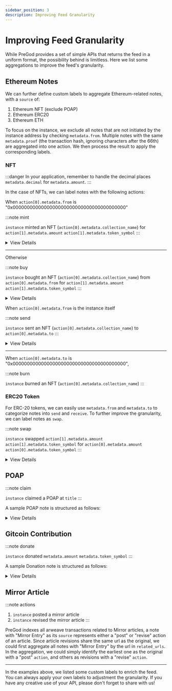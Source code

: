 ```yaml
---
sidebar_position: 3
description: Improving Feed Granularity
---
```



# Improving Feed Granularity

While PreGod provides a set of simple APIs that returns the feed in a uniform format, the possibility behind is limitless. Here we list some aggregations to improve the feed's granularity.

## Ethereum Notes

We can further define custom labels to aggregate Ethereum-related notes, with a `source` of:

1. Ethereum NFT (exclude POAP)
1. Ethereum ERC20
1. Ethereum ETH

To focus on the instance, we exclude all notes that are not initiated by the instance address by checking `metadata.from`. Multiple notes with the same `metadata.proof` (the transaction hash, ignoring characters after the 66th) are aggregated into one action. We then process the result to apply the corresponding labels.

### NFT

:::danger
In your application, remember to handle the decimal places `metadata.decimal` for `metadata.amount`.
:::

In the case of NFTs, we can label notes with the following actions:

<Tabs>
  <TabItem value="NFTmintBuy" label="Mint/Buy">

When `action[0].metadata.from` is "0x0000000000000000000000000000000000000000"

:::note mint

`instance` minted an NFT (`action[0].metadata.collection_name`) for `action[1].metadata.amount` `action[1].metadata.token_symbol`
:::

<details>
  <summary>View Details</summary>
<p>

```json
{
    "action": [
        // note 1
        {
            "identifier": "rss3://note:0x6e8d87930ae858aca057cbd33d3e6f2d941b2c4ae7b0c46a04c3a280e4c26242-151-1021@ethereum",
            "date_created": "2022-04-07T08:58:50.000Z",
            "date_updated": "2022-04-07T08:58:50.000Z",
            "related_urls": [
                "https://etherscan.io/tx/0x6e8d87930ae858aca057cbd33d3e6f2d941b2c4ae7b0c46a04c3a280e4c26242",
                "https://etherscan.io/nft/0x5452c7fb99d99fab3cc1875e9da9829cb50f7a13/1021",
                "https://opensea.io/assets/0x5452c7fb99d99fab3cc1875e9da9829cb50f7a13/1021"
            ],
            "links": "rss3://note:0x6e8d87930ae858aca057cbd33d3e6f2d941b2c4ae7b0c46a04c3a280e4c26242-151-1021@ethereum/links",
            "backlinks": "rss3://note:0x6e8d87930ae858aca057cbd33d3e6f2d941b2c4ae7b0c46a04c3a280e4c26242-151-1021@ethereum/backlinks",
            "tags": [
                "NFT"
            ],
            "authors": [
                "rss3://account:0x827431510a5d249ce4fdb7f00c83a3353f471848@ethereum"
            ],
            "title": "The Genesis RSS3 Avatar NFT #1021",
            "summary": "The Genesis RSS3 Avatar NFT is a collection of 10,000 unique avatars meticulously designed to identify RSS3 community members.",
            "attachments": [
                {
                    "type": "preview",
                    "address": "ipfs://QmSX9QiwjTGBk5m22UscTg3vrbMwUfFsmxVzMH57hkPD5U/1021.png",
                    "mime_type": ""
                }
            ],
            "source": "Ethereum NFT",
            "metadata": {
                "collection_address": "0x5452c7fb99d99fab3cc1875e9da9829cb50f7a13",
                "collection_name": "The Genesis RSS3 Avatar NFT",
                "contract_type": "ERC721",
                "from": "0x0000000000000000000000000000000000000000",
                "log_index": "151",
                "network": "ethereum",
                "proof": "0x6e8d87930ae858aca057cbd33d3e6f2d941b2c4ae7b0c46a04c3a280e4c26242-151-1021",
                "to": "0x827431510a5d249ce4fdb7f00c83a3353f471848",
                "token_id": "1021",
                "token_standard": "ERC721",
                "token_symbol": "The Genesis RSS3 Avatar NFT"
            }
        },
        // note 2
        {
            "identifier": "rss3://note:0x6e8d87930ae858aca057cbd33d3e6f2d941b2c4ae7b0c46a04c3a280e4c26242-0@ethereum#eth",
            "date_created": "2022-04-07T08:58:50.000Z",
            "date_updated": "2022-04-07T08:58:50.000Z",
            "related_urls": [
                "https://etherscan.io/tx/0x6e8d87930ae858aca057cbd33d3e6f2d941b2c4ae7b0c46a04c3a280e4c26242"
            ],
            "links": "rss3://note:0x6e8d87930ae858aca057cbd33d3e6f2d941b2c4ae7b0c46a04c3a280e4c26242-0@ethereum#eth/links",
            "backlinks": "rss3://note:0x6e8d87930ae858aca057cbd33d3e6f2d941b2c4ae7b0c46a04c3a280e4c26242-0@ethereum#eth/backlinks",
            "tags": [
                "ETH"
            ],
            "authors": [
                "rss3://account:0x827431510a5d249ce4fdb7f00c83a3353f471848@ethereum"
            ],
            "source": "Ethereum ETH",
            "metadata": {
                "amount": "0",
                "decimal": 18,
                "from": "0x827431510a5d249ce4fdb7f00c83a3353f471848",
                "network": "ethereum",
                "proof": "0x6e8d87930ae858aca057cbd33d3e6f2d941b2c4ae7b0c46a04c3a280e4c26242-0",
                "to": "0x5452c7fb99d99fab3cc1875e9da9829cb50f7a13",
                "token_standard": "Native",
                "token_symbol": "ETH",
            }
        }
    ]
}
```

</p>
</details>

---

Otherwise

:::note buy

`instance` bought an NFT (`action[0].metadata.collection_name`) from `action[0].metadata.from` for `action[1].metadata.amount` `action[1].metadata.token_symbol`
:::

<details>
  <summary>View Details</summary>
<p>

```json
{
    "action": [
        // note 1
        {
            "identifier": "rss3://note:0xddcb6cbdd6d4a38d0e0c12a763193ad3bd93b62493bc8e17c280494b3c33cb5d-264-340@ethereum",
            "date_created": "2022-04-19T02:00:57.000Z",
            "date_updated": "2022-04-19T02:00:57.000Z",
            "related_urls": [
                "https://etherscan.io/tx/0xddcb6cbdd6d4a38d0e0c12a763193ad3bd93b62493bc8e17c280494b3c33cb5d",
                "https://etherscan.io/nft/0x5aa4ded4b20c84669da2157715f6d681f2516d4c/340",
                "https://opensea.io/assets/0x5aa4ded4b20c84669da2157715f6d681f2516d4c/340"
            ],
            "links": "rss3://note:0xddcb6cbdd6d4a38d0e0c12a763193ad3bd93b62493bc8e17c280494b3c33cb5d-264-340@ethereum/links",
            "backlinks": "rss3://note:0xddcb6cbdd6d4a38d0e0c12a763193ad3bd93b62493bc8e17c280494b3c33cb5d-264-340@ethereum/backlinks",
            "tags": [
                "NFT"
            ],
            "authors": [
                "rss3://account:0x827431510a5d249ce4fdb7f00c83a3353f471848@ethereum"
            ],
            "title": "SpendeePiggy #340",
            "summary": "SpendeePiggy token unlocks all the Premium features of award-winning Spendee apps. Unleash the power of financial wisdom by holding SpendeePiggy token in your NFT collection. Spendee helps millions of users be on top of their finances. See all your money, cryptocurrencies, NFTs and other assets in one place and always receive custom-tailored recommendations. Check smart product tips which guarantee you will never miss cool new projects you should know about and have the information odds always in your favour. All of this is carefully crafted in an award-winning, user-friendly, fresh design. Join millions of others in our revolution of making everyone's life wealthier.",
            "attachments": [
                {
                    "type": "preview",
                    "address": "https://storage.googleapis.com/nft.spendee.com/3191573496/340.png",
                    "mime_type": ""
                },
                {
                    "type": "attributes",
                    "content": "[{\"trait_type\":\"Supply\",\"value\":\"Fixed\"},{\"trait_type\":\"Background\",\"value\":\"Green\"},{\"trait_type\":\"Seating\",\"value\":\"Comfy Couch\"},{\"trait_type\":\"Eyes\",\"value\":\"Lashes\"},{\"trait_type\":\"Currency\",\"value\":\"1 Ethereum\"},{\"trait_type\":\"Cheeks\",\"value\":\"None\"},{\"trait_type\":\"Accessories\",\"value\":\"Earphones\"},{\"trait_type\":\"Mouth\",\"value\":\"None\"},{\"trait_type\":\"Personality\",\"value\":\"Budgeter\"},{\"trait_type\":\"Bubble Gum\",\"value\":\"None\"}]",
                    "mime_type": "text/json"
                }
            ],
            "source": "Ethereum NFT",
            "metadata": {
                "collection_address": "0x5aa4ded4b20c84669da2157715f6d681f2516d4c",
                "collection_name": "SpendeePiggy",
                "contract_type": "ERC721",
                "from": "0x678d2019c15f5faa965b3015ac920885ebfada96",
                "log_index": "264",
                "network": "ethereum",
                "proof": "0xddcb6cbdd6d4a38d0e0c12a763193ad3bd93b62493bc8e17c280494b3c33cb5d-264-340",
                "to": "0x827431510a5d249ce4fdb7f00c83a3353f471848",
                "token_id": "340",
                "token_standard": "ERC721",
                "token_symbol": "SPIGGY"
            }
        },
        // note 2
        {
            "identifier": "rss3://note:0xddcb6cbdd6d4a38d0e0c12a763193ad3bd93b62493bc8e17c280494b3c33cb5d-0@ethereum#eth",
            "date_created": "2022-04-19T02:00:57.000Z",
            "date_updated": "2022-04-19T02:00:57.000Z",
            "related_urls": [
                "https://etherscan.io/tx/0xddcb6cbdd6d4a38d0e0c12a763193ad3bd93b62493bc8e17c280494b3c33cb5d"
            ],
            "links": "rss3://note:0xddcb6cbdd6d4a38d0e0c12a763193ad3bd93b62493bc8e17c280494b3c33cb5d-0@ethereum#eth/links",
            "backlinks": "rss3://note:0xddcb6cbdd6d4a38d0e0c12a763193ad3bd93b62493bc8e17c280494b3c33cb5d-0@ethereum#eth/backlinks",
            "tags": [
                "ETH"
            ],
            "authors": [
                "rss3://account:0x827431510a5d249ce4fdb7f00c83a3353f471848@ethereum"
            ],
            "source": "Ethereum ETH",
            "metadata": {
                "amount": "35000000000000000",
                "decimal": 18,
                "from": "0x827431510a5d249ce4fdb7f00c83a3353f471848",
                "network": "ethereum",
                "proof": "0xddcb6cbdd6d4a38d0e0c12a763193ad3bd93b62493bc8e17c280494b3c33cb5d-0",
                "to": "0x7f268357a8c2552623316e2562d90e642bb538e5",
                "token_standard": "Native",
                "token_symbol": "ETH",
                "transaction_hash": "0xddcb6cbdd6d4a38d0e0c12a763193ad3bd93b62493bc8e17c280494b3c33cb5d"
            }
        }
    ]
}
```

</p>
</details>

</TabItem>
  <TabItem value="NFTsendBurn" label="Send/Burn">
  
  When `action[0].metadata.from` is the instance itself

:::note send

`instance` sent an NFT (`action[0].metadata.collection_name`) to `action[0].metadata.to`
:::

<details>
  <summary>View Details</summary>
<p>

```json
{
    "action": [
        // note 1
        {
            "identifier": "rss3://note:0xa40536a0d031de25fc588c40db5e6f4cdb08aae796d783dae4d359842c5bac34-431-432@ethereum",
            "date_created": "2022-04-26T12:40:44.000Z",
            "date_updated": "2022-04-26T12:40:44.000Z",
            "related_urls": [
                "https://etherscan.io/tx/0xa40536a0d031de25fc588c40db5e6f4cdb08aae796d783dae4d359842c5bac34",
                "https://etherscan.io/nft/0xb9619cf4f875cdf0e3ce48b28a1c725bc4f6c0fb/432",
                "https://opensea.io/assets/0xb9619cf4f875cdf0e3ce48b28a1c725bc4f6c0fb/432"
            ],
            "links": "rss3://note:0xa40536a0d031de25fc588c40db5e6f4cdb08aae796d783dae4d359842c5bac34-431-432@ethereum/links",
            "backlinks": "rss3://note:0xa40536a0d031de25fc588c40db5e6f4cdb08aae796d783dae4d359842c5bac34-431-432@ethereum/backlinks",
            "tags": [
                "NFT"
            ],
            "authors": [
                "rss3://account:0x827431510a5d249ce4fdb7f00c83a3353f471848@ethereum"
            ],
            "source": "Ethereum NFT",
            "metadata": {
                "collection_address": "0xb9619cf4f875cdf0e3ce48b28a1c725bc4f6c0fb",
                "collection_name": "",
                "contract_type": "ERC721",
                "from": "0x827431510a5d249ce4fdb7f00c83a3353f471848",
                "log_index": "431",
                "network": "ethereum",
                "proof": "0xa40536a0d031de25fc588c40db5e6f4cdb08aae796d783dae4d359842c5bac34-431-432",
                "to": "0x9b708b7fd7d8126c72306bd631640c7206351dae",
                "token_id": "432",
                "token_standard": "ERC721",
                "token_symbol": ""
            },
            "title": "RSS3 Whitepaper v1.0",
            "summary": "RSS3 Whitepaper v1.0 - Commemorative & Limited Edition",
            "attachments": [
                {
                    "type": "preview",
                    "address": "ipfs://bafybeihfp6p3hhtv5kh4ntm6f6oj23hcdm7jwlcaoc7tmzq7gg4fdlvl6y/rss3-whitepaper-no-432.png"
                }
            ]
        },
        // note 2
        {
            "identifier": "rss3://note:0xa40536a0d031de25fc588c40db5e6f4cdb08aae796d783dae4d359842c5bac34-0@ethereum#eth",
            "date_created": "2022-04-26T12:40:44.000Z",
            "date_updated": "2022-04-26T12:40:44.000Z",
            "related_urls": [
                "https://etherscan.io/tx/0xa40536a0d031de25fc588c40db5e6f4cdb08aae796d783dae4d359842c5bac34"
            ],
            "links": "rss3://note:0xa40536a0d031de25fc588c40db5e6f4cdb08aae796d783dae4d359842c5bac34-0@ethereum#eth/links",
            "backlinks": "rss3://note:0xa40536a0d031de25fc588c40db5e6f4cdb08aae796d783dae4d359842c5bac34-0@ethereum#eth/backlinks",
            "tags": [
                "ETH"
            ],
            "authors": [
                "rss3://account:0x827431510a5d249ce4fdb7f00c83a3353f471848@ethereum"
            ],
            "source": "Ethereum ETH",
            "metadata": {
                "amount": "0",
                "decimal": 18,
                "from": "0x827431510a5d249ce4fdb7f00c83a3353f471848",
                "network": "ethereum",
                "proof": "0xa40536a0d031de25fc588c40db5e6f4cdb08aae796d783dae4d359842c5bac34-0",
                "to": "0xb9619cf4f875cdf0e3ce48b28a1c725bc4f6c0fb",
                "token_standard": "Native",
                "token_symbol": "ETH",
                "transaction_hash": "0xa40536a0d031de25fc588c40db5e6f4cdb08aae796d783dae4d359842c5bac34"
            }
        }
    ]
}
```

</p>
</details>

---

When `action[0].metadata.to` is "0x0000000000000000000000000000000000000000",

:::note burn

`instance` burned an NFT (`action[0].metadata.collection_name`)
:::

</TabItem>
</Tabs>

### ERC20 Token

For ERC-20 tokens, we can easily use `metadata.from` and `metadata.to` to categorize notes into `send` and `receive`. To further improve the granularity, we can label notes as `swap`.

:::note swap

`instance` swapped `action[1].metadata.amount` `action[1].metadata.token_symbol` for `action[0].metadata.amount` `action[0].metadata.token_symbol`
:::

<details>
  <summary>View Details</summary>
<p>

```json
{
    "action": [
        // note 1
        {
            "identifier": "rss3://note:0xeadaeed1d79c557f82da3f09350421067b8b932c8b591e8b3345f5940639eb74-1@bnb",
            "date_created": "2022-05-31T23:01:17.000Z",
            "date_updated": "2022-05-31T23:01:17.000Z",
            "related_urls": [
                "https://bscscan.com/tx/0xeadaeed1d79c557f82da3f09350421067b8b932c8b591e8b3345f5940639eb74"
            ],
            "links": "rss3://note:0xeadaeed1d79c557f82da3f09350421067b8b932c8b591e8b3345f5940639eb74-1@bnb/links",
            "backlinks": "rss3://note:0xeadaeed1d79c557f82da3f09350421067b8b932c8b591e8b3345f5940639eb74-1@bnb/backlinks",
            "tags": [
                "Token"
            ],
            "authors": [
                "rss3://account:0x827431510a5d249ce4fdb7f00c83a3353f471848@ethereum"
            ],
            "source": "Ethereum ERC20",
            "metadata": {
                "amount": "44358387066077239745",
                "decimal": 18,
                "from": "0x0000000000000000000000000000000000000000",
                "network": "bnb",
                "proof": "0xeadaeed1d79c557f82da3f09350421067b8b932c8b591e8b3345f5940639eb74-1",
                "to": "0x827431510a5d249ce4fdb7f00c83a3353f471848",
                "token_address": "0x58f876857a02d6762e0101bb5c46a8c1ed44dc16",
                "token_standard": "ERC20",
                "token_symbol": "Cake-LP",
                "transaction_hash": "0xeadaeed1d79c557f82da3f09350421067b8b932c8b591e8b3345f5940639eb74"
            }
        },
        // note 2
        {
            "identifier": "rss3://note:0xeadaeed1d79c557f82da3f09350421067b8b932c8b591e8b3345f5940639eb74-0@bnb#eth",
            "date_created": "2022-05-31T23:01:17.000Z",
            "date_updated": "2022-05-31T23:01:17.000Z",
            "related_urls": [
                "https://etherscan.io/tx/0xeadaeed1d79c557f82da3f09350421067b8b932c8b591e8b3345f5940639eb74"
            ],
            "links": "rss3://note:0xeadaeed1d79c557f82da3f09350421067b8b932c8b591e8b3345f5940639eb74-0@bnb#eth/links",
            "backlinks": "rss3://note:0xeadaeed1d79c557f82da3f09350421067b8b932c8b591e8b3345f5940639eb74-0@bnb#eth/backlinks",
            "tags": [
                "ETH"
            ],
            "authors": [
                "rss3://account:0x827431510a5d249ce4fdb7f00c83a3353f471848@ethereum"
            ],
            "source": "Ethereum ETH",
            "metadata": {
                "amount": "3186817143614569000",
                "decimal": 18,
                "from": "0x827431510a5d249ce4fdb7f00c83a3353f471848",
                "network": "bnb",
                "proof": "0xeadaeed1d79c557f82da3f09350421067b8b932c8b591e8b3345f5940639eb74-0",
                "to": "0x10ed43c718714eb63d5aa57b78b54704e256024e",
                "token_standard": "Native",
                "token_symbol": "BNB",
                "transaction_hash": "0xeadaeed1d79c557f82da3f09350421067b8b932c8b591e8b3345f5940639eb74"
            }
        }
    ]
}
```

</p>
</details>

## POAP

:::note claim

`instance` claimed a POAP at `title`
:::

A sample POAP note is structured as follows:

<details>
  <summary>View Details</summary>
<p>

```json
{
    "identifier": "rss3://note:0x22c1f6050e56d2876009903609a2cc3fef83b415-4642545@gnosis",
    "date_created": "2022-04-06T00:00:00.000Z",
    "date_updated": "2022-04-06T00:00:00.000Z",
    "related_urls": ["https://app.poap.xyz/token/4642545"],
    "links": "rss3://note:0x22c1f6050e56d2876009903609a2cc3fef83b415-4642545@gnosis/links",
    "backlinks": "rss3://note:0x22c1f6050e56d2876009903609a2cc3fef83b415-4642545@gnosis/backlinks",
    "tags": ["NFT", "POAP"],
    "authors": ["rss3://account:0x08d66b34054a174841e2361bd4746ff9f4905cc2@ethereum"],
    "title": "RSS3 Aries Meetup - 2022",
    "summary": "The RSS3 2022 Q2 Internal Meeting",
    "attachments": [
        { "type": "preview", "address": "https://assets.poap.xyz/rss3-aries-meetup-2022-2022-logo-1649235765400.png", "mime_type": "text/html; charset=UTF-8" },
        { "type": "external_url", "mime_type": "text/uri-list" },
        { "type": "start_date", "content": "06-Apr-2022", "mime_type": "text/plain" },
        { "type": "end_date", "content": "06-Apr-2022", "mime_type": "text/plain" },
        { "type": "expiry_date", "content": "06-May-2022", "mime_type": "text/plain" }
    ],
    "source": "Ethereum NFT",
    "metadata": {
        "from": "0x0",
        "network": "gnosis",
        "proof": "0x22C1f6050E56d2876009903609a2cC3fEf83B415-4642545",
        "to": "0x08d66b34054a174841e2361bd4746ff9f4905cc2"
    }
}
```

</p>
</details>

## Gitcoin Contribution

:::note donate

`instance` donated `metadata.amount` `metadata.token_symbol`
:::

A sample Donation note is structured as follows:

<details>
  <summary>View Details</summary>
<p>

```json
{
    "identifier": "rss3://note:0xe70def2d8954cbbcc66a78948e468a7bc6cf3d8d3edec439a17daaaf6742209d-4@polygon",
    "date_created": "2021-12-16T02:31:29.000Z",
    "date_updated": "2021-12-16T02:31:29.000Z",
    "related_urls": [
        "https://polygonscan.com/tx/0xe70def2d8954cbbcc66a78948e468a7bc6cf3d8d3edec439a17daaaf6742209d",
        "https://gitcoin.co/grants3380/effectiveamlorg-decentralize-knowledge"
    ],
    "links": "rss3://note:0xe70def2d8954cbbcc66a78948e468a7bc6cf3d8d3edec439a17daaaf6742209d-4@polygon/links",
    "backlinks": "rss3://note:0xe70def2d8954cbbcc66a78948e468a7bc6cf3d8d3edec439a17daaaf6742209d-4@polygon/backlinks",
    "tags": [
        "Donation",
        "Gitcoin"
    ],
    "authors": [
        "rss3://account:0xc560eb6fd0c2eb80df50e5e06715295ae1205049@ethereum"
    ],
    "title": "EffectiveAML.org: Decentralize knowledge",
    "summary": "Scientists, and even the UN, have declared anti-money laundering rules profoundly ineffective, and harmful to society, yet the AML bubble ignores its own failure and the crypto community is often met with moralizing platitudes. With a PhD in AML and policy effectiveness/outcomes science, a discipline surprisingly rare in the anti-money laundering realm, this project helps break down knowledge silo...",
    "attachments": [
        {
            "type": "title",
            "content": "EffectiveAML.org: Decentralize knowledge",
            "mime_type": "text/plain"
        },
        {
            "type": "description",
            "content": "Scientists, and even the UN, have declared anti-money laundering rules profoundly ineffective, and harmful to society, yet the AML bubble ignores its own failure and the crypto community is often met with moralizing platitudes. With a PhD in AML and policy effectiveness/outcomes science, a discipline surprisingly rare in the anti-money laundering realm, this project helps break down knowledge silos, democratize AML policy/science, and grow evidence-based resources to counter unfounded AML rhetoric.\r\n \r\nProblem\r\nKnowledge siloes (AML, crypto, and science bubbles) insulate AML policy from critical assessment from a public interest perspective – despite AML’s puny “success rate” (between 0.05-0.2%, leaving criminals up to 99.95%), constantly expanding regulatory risk, exponential cost, and harm to millions of people, communities, businesses, and countries. \r\n\r\nSimplistic narratives that \"AML stops crime\" and must be applied uncritically to crypto often don't stack up.\r\n\r\nDid you know, for example, that the industry set up in 1990 claiming to \"fight\" money laundering, crime, and terrorism, stopped even trying to assess any impact of its \"comply with rules based on standards\" mantra in about 1991, and does not even collect data to prove any impact on money laundering, crime, or terrorism? Scientists have been highlighting such failings since at least 1994.\r\n \r\nHowever, unaware of these problems, the crypto community often argues crypto definitions and scope, while AML’s kryptonite (its own profound failures) remain hidden, and bad regulations constantly expand without facing up to, let alone fixing, AML’s own core problems.\r\n \r\nSimplistic “crypto bad, AML good” narratives, despite shared objectives (no-one wants crime), chill meaningful debate and risk one-size-fits-all regulations (and failure, harm, and costs spiraling) rather than smarter, effective, solutions.\r\n\r\nThe standardized AML response to failure is constantly to demand more regulations, more data, imposing more cost. Without access to the science and evidence, often behind academic paywalls, it is hard to counter that narrative. Yet AML is so astonishingly ineffective that cutting crime with less surveillance, fewer regulations, less complexity, less compliance, less harm, and less cost, is not only feasible but imperative.\r\n \r\nSolution\r\nBreak down knowledge barriers with the only blog about anti-money laundering effectiveness curated by someone with a PhD in policy effectiveness/outcomes/AML, quoted in US Senate testimony, The Economist, Forbes, Politico, Reuters, and more, describing the AML system as possibly the least effective anti-crime measure, ever.\r\n \r\nHelp fund accessible evidence-based resources in a critical area to help advocate more effective, less harmful, regulations. AML will have a massive impact in shaping the future, for better or worse. This grant seeks to build free content and pay forward opportunities like subscriptions for crypto advocates, and more resources (including connections to academic literature in an area frequently unfamiliar to AML practitioners and policymakers and often unknown to those in others areas affected by AML, and enabling more artwork to be commissioned to convey key concepts with clarity and impact, etc); to help advance powerful, evidence-based, conversations - for a better future.\r\n \r\nHelp decentralize and democratize research hidden in the science bubble, masked by the AML bubble, unknown in the crypto bubble. \r\n\r\nFor just a few of the topics that may be explored, to help reveal fundamental problems with the AML narrative, grounded in science: About that first story and future possibilities.\r\n\r\nPlus a few examples appearing in and drawn from academic peer-review journals:\r\n \r\n·  AML is ineffective: UN 2011, Pol 2018a, 2019a, 2020a (summarized in the blog, in a single paragraph, in the style of The Onion, here - illustrating that the AML narrative compared with the science has reached the point of satire. In many areas, the rhetoric simply does not accord with the evidence).\r\n·  AML is harmful: Pol 2019b, 2020b, 2020c, UN 2021.\r\n·  AML “effectiveness” ratings system is not a viable effectiveness framework: Pol 2018b, 2020.\r\n·  AML fails even to collect relevant data (Levi 2018) or adequately use its own data: Pol 2019c, 2020d.\r\n\r\n\r\n\r\n\r\n\r\n",
            "mime_type": "text/plain"
        },
        {
            "type": "logo",
            "address": "https://c.gitcoin.co/grants/c4bf51344ca84f41f1b04aa1936e6521/Bullseye_Third_1386x726.jpg",
            "mime_type": "image/png"
        }
    ],
    "source": "Gitcoin Contribution",
    "metadata": {
        "amount": "25000000000000000000",
        "approach": "Polygon",
        "decimal": 18,
        "destination": "0xac4c4b28ce51737dbb9de3a4e33724b1ba350b92",
        "from": "0xc560eb6fd0c2eb80df50e5e06715295ae1205049",
        "network": "polygon",
        "proof": "0xe70def2d8954cbbcc66a78948e468a7bc6cf3d8d3edec439a17daaaf6742209d",
        "to": "0xb99080b9407436eBb2b8Fe56D45fFA47E9bb8877",
        "token_symbol": "MATIC"
    }
}
```

</p>
</details>

## Mirror Article

:::note actions

1. `instance` posted a mirror article
1. `instance` revised the mirror article
:::

PreGod indexes all arweave transactions related to Mirror articles, a note with "Mirror Entry" as its `source` represents either a "post" or "revise" action of an article. Since article revisions share the same url as the original, we could first aggregate all notes with "Mirror Entry" by the url in `related_urls`. In the aggregation, we could simply identify the earliest one as the original with a "post" `action`, and others as revisions with a "revise" `action`.

---

In the examples above, we listed some custom labels to enrich the feed. You can always apply your own labels to adjustment the granularity. If you have any creative use of your API, please don't forget to share with us!
